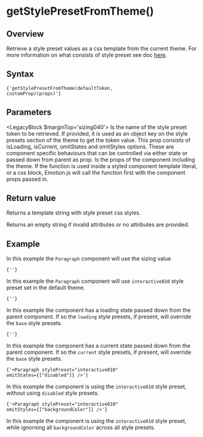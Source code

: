 

# getStylePresetFromTheme()

## Overview

Retrieve a style preset values as a css template from the current theme. 
For more information on what consists of style preset see doc [here](/theming/style-preset).

## Syntax

<Code>{'getStylePresetFromTheme(defaultToken, customProp)(props)'}</Code>

## Parameters

<LegacyBlock $marginTop='sizing040'>
  <Prop name='defaultToken' type='ThemeToken'>
    Is the name of the style preset token to be retrieved. If provided, it is used as an object key on the style presets section of the theme to get the token value.
  </Prop>
  <Prop name='customProp' type="GetStylePresetFromThemeOptions">
    This prop consists of isLoading, isCurrent, omitStates and omitStyles options. These are component specific behaviours that can be controlled via either state or passed down from parent as prop.
  </Prop>
  <Prop name='props' type='Props'>
    Is the props of the component including the theme. If the function is used inside a styled component template literal, or a css block, Emotion.js will call the function first with the component props passed in.
  </Prop>
</LegacyBlock>

## Return value

Returns a template string with style preset css styles.

Returns an empty string if invalid attributes or no attributes are provided.

## Example

<CodeFromFile language="text" path="examples/utils/get-style-preset-from-theme.tsx"/>

In this example the `Paragraph` component will use the sizing value

<Code>{'<Paragraph stylePreset="interactive010" />'}</Code>

In this example the `Paragraph` component will use `interactive010` style preset set in the default theme.

<Code>{'<Paragraph stylePreset="interactive010" isLoading={true} />'}</Code>

In this example the component has a loading state passed down from the parent component.
If so the `loading` style presets, if present, will override the `base` style presets.

<Code>{'<Paragraph stylePreset="interactive010" isCurrent={true} />'}</Code>

In this example the component has a current state passed down from the parent component.
If so the `current` style presets, if present, will override the `base` style presets.

<Code>{'<Paragraph stylePreset="interactive010" omitStates={["disabled"]} />'}</Code>

In this example the component is using the `interactive010` style preset, without using `disabled` style presets.

<Code>{'<Paragraph stylePreset="interactive010" omitStyles={["backgroundColor"]} />'}</Code>

In this example the component is using the `interactive010` style preset, while ignorning all `backgroundColor` across all style presets.
